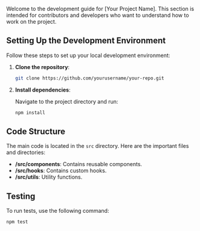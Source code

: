 Welcome to the development guide for [Your Project Name]. This section is intended for contributors and developers who want to understand how to work on the project.

## Setting Up the Development Environment

Follow these steps to set up your local development environment:

1. **Clone the repository**:

    ```bash
    git clone https://github.com/yourusername/your-repo.git
    ```

2. **Install dependencies**:

    Navigate to the project directory and run:

    ```bash
    npm install
    ```

## Code Structure

The main code is located in the `src` directory. Here are the important files and directories:

- **/src/components**: Contains reusable components.
- **/src/hooks**: Contains custom hooks.
- **/src/utils**: Utility functions.

## Testing

To run tests, use the following command:

```bash
npm test